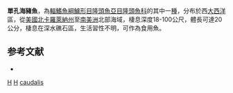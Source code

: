 {{Speciesbox 
| taxon = Halichoeres caudalis
| status = LC
| status_system = IUCN3.1
| authority = [[Poey|Poey]], 1860
| synonyms = *''Julis caudalis'' <br /><small>Poey, 1860 </small>
}}

'''單孔海豬魚'''，為[[輻鰭魚綱|輻鰭魚綱]][[鱸形目|鱸形目]][[隆頭魚亞目|隆頭魚亞目]][[隆頭魚科|隆頭魚科]]的其中一[[種|種]]，分布於西[[大西洋|大西洋]]區，從[[美國|美國]][[北卡羅萊納州|北卡羅萊納州]]至[[南美洲|南美洲]]北部海域，棲息深度18-100公尺，體長可達20公分，棲息在深水礁石區，生活習性不明，可作為食用魚。

==参考文献==
*{{FishBase_species|genus=Halichoeres|species=caudalis|year=2013|month=7}}
{{taxonbar}}
[[Category:1860年描述的鱼类|H]]
[[Category:食用魚|H]]
[[Category:海豬魚屬|caudalis]]